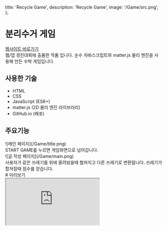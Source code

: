   title: 'Recycle Game',
  description: 'Recycle Game',
  image: '/Game/src.png',
};

# 분리수거 게임 

<div className="flex flex-col space-y-2 text-blue-600 h-[30px] font-semibold">
  <a href="https://jdaun0621.github.io/Recycle-Game/" target="_blank" rel="noopener noreferrer">웹사이트 바로가기</a>
</div>

<div className="mt-2 text-gray-700">
  웹/앱 경진대회에 출품한 작품 입니다. 
  순수 자바스크립트와 matter.js 물리 엔진을 사용해 만든 수박 게임입니다.
</div>

<div className="border-b border-gray-300 my-4"></div>

## 사용한 기술

<ul className="list-disc pl-5 text-gray-800 space-y-1">
  <li>HTML</li>
  <li>CSS</li>
  <li>JavaScript (ES6+)</li>
  <li>matter.js (2D 물리 엔진 라이브러리)</li>
  <li>GitHub.io (배포)</li>
</ul>
<div className="border-b border-gray-300 my-4"></div>

## 주요기능

<div className="space-y-6 mt-4">

  <div className="space-y-2">
    ![메인 페이지](/Game/title.png)
    <div className="text-base  text-gray-800">
      START GAME를 누르면 게임화면으로 넘어갑니다.
    </div>
  </div>

  <div cl   assName="space-y-2">
    ![글 작성 페이지](/Game/main.png)
    <div className="text-base  text-gray-800">
     사용자가 같은 쓰레기를 위에 올려놨을때 협쳐지고 다른 쓰레기로 변환됩니다. 쓰레기가 합쳐질때 점수를 얻습니다.
    </div>
  </div>
  # 미리보기
 <div className="w-[1300px] h-[950px] border rounded-xl overflow-hidden shadow-lg mx-auto">
  <iframe
    src="https://jdaun0621.github.io/Recycle-Game/"
    className="w-full h-full border-0 "
    title="프로젝트 미리보기"
  />
</div>
</div>

